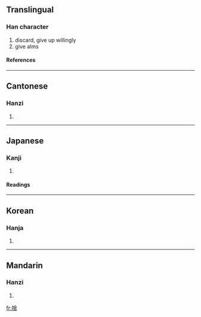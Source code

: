 {{see|舍}}

==Translingual==
===Han character===
{{Han char|rn=64|rad=手|as=08|sn=11|four=5806<sub>1</sub>|canj=手人一口 (QOMR), X手人一口 (XQOMR)}}
# discard, give up willingly
# give alms
====References====
{{Han ref|kx=0434.350|dkj=12191|dj=0784.150|hdz=31900.040|uh=6368|ud=25448|bh=B1CB|bd=45515}}
----
==Cantonese==
===Hanzi===
{{yue-hanzi|jyut=|y=se2}}
# {{defn|Cantonese}}
----
==Japanese==
===Kanji===
{{ja-kanji|grade=|rs=手08}}
# {{defn|Japanese}} 
====Readings====
{{ja-readings|on=[[しゃ]] (sha)|kun=[[すてる]] (suteru)}}
----
==Korean==
===Hanja===
{{ko-hanja|hangeul=사|eumhun=|rv=sa|mr=sa|y=sa}}
# {{defn|Korean}}
----
==Mandarin==
===Hanzi===
{{cmn-hanzi|sim=舍|pin=[[shě]] (she3)|wg=she<sup>3</sup>}}
# {{defn|Mandarin}}

[[fr:捨]]